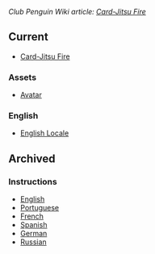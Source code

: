 ''Club Penguin Wiki article: [[clubpenguinwiki:Card-Jitsu Fire|Card-Jitsu Fire]]''
==Current==
*[http://media1.clubpenguin.com/play/v2/games/fire/fire.swf Card-Jitsu Fire]

===Assets===
*[http://media1.clubpenguin.com/play/v2/games/fire/assets/avatar.swf Avatar]

===English===
*[http://media1.clubpenguin.com/play/v2/games/fire/lang/en/locale.swf English Locale]

==Archived==
===Instructions===
*[[Media:ENInstructionsCardJitsuFire.swf|English]]
*[[Media:PTInstructionsCardJitsuFire.swf|Portuguese]]
*[[Media:FRInstructionsCardJitsuFire.swf|French]]
*[[Media:ESInstructionsCardJitsuFire.swf|Spanish]]
*[[Media:DEInstructionsCardJitsuFire.swf|German]]
*[[Media:RUInstructionsCardJitsuFire.swf|Russian]]
